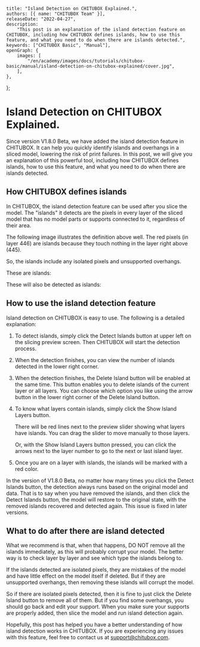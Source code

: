 	title: "Island Detection on CHITUBOX Explained.",
	authors: [{ name: "CHITUBOX Team" }],
	releaseDate: "2022-04-27",
	description:
		"This post is an explanation of the island detection feature on CHITUBOX, including how CHITUBOX defines islands, how to use this feature, and what you need to do when there are islands detected.",
	keywords: ["CHITUBOX Basic", "Manual"],
	openGraph: {
		images: [
			"/en/academy/images/docs/tutorials/chitubox-basic/manual/island-detection-on-chitubox-explained/cover.jpg",
		],
	},
};

# Island Detection on CHITUBOX Explained.

Since version V1.8.0 Beta, we have added the island detection feature in CHITUBOX. It can help you quickly identify islands and overhangs in a sliced model, lowering the risk of print failures. In this post, we will give you an explanation of this powerful tool, including how CHITUBOX defines islands, how to use this feature, and what you need to do when there are islands detected.

## How CHITUBOX defines islands

In CHITUBOX, the island detection feature can be used after you slice the model. The "islands" it detects are the pixels in every layer of the sliced model that has no model parts or supports connected to it, regardless of their area.

The following image illustrates the definition above well. The red pixels (in layer 446) are islands because they touch nothing in the layer right above (445).

<ImageContainer>
	<AntdImage
		alt="detected islands in layer 446"
		src={
			"/en/academy/images/docs/tutorials/chitubox-basic/manual/island-detection-on-chitubox-explained/detected-islands-in-layer-446.gif"
		}
	/>
</ImageContainer>

So, the islands include any isolated pixels and unsupported overhangs.

These are islands:

<ImageContainer>
	<AntdImage
		alt="islands"
		src={
			"/en/academy/images/docs/tutorials/chitubox-basic/manual/island-detection-on-chitubox-explained/islands.png"
		}
	/>
</ImageContainer>

These will also be detected as islands:

<ImageContainer>
	<AntdImage
		alt="detected as islands"
		src={
			"/en/academy/images/docs/tutorials/chitubox-basic/manual/island-detection-on-chitubox-explained/detected-as-islands.png"
		}
	/>
</ImageContainer>

## How to use the island detection feature

Island detection on CHITUBOX is easy to use. The following is a detailed explanation:

1. To detect islands, simply click the Detect Islands button at upper left on the slicing preview screen. Then CHITUBOX will start the detection process.

    <ImageContainer>
    	<AntdImage
    		alt="detect islands button"
    		src={
    			"/en/academy/images/docs/tutorials/chitubox-basic/manual/island-detection-on-chitubox-explained/detect-islands-button.png"
    		}
    	/>
    </ImageContainer>

1. When the detection finishes, you can view the number of islands detected in the lower right corner.

    <ImageContainer>
    	<AntdImage
    		alt="islands amount"
    		src={
    			"/en/academy/images/docs/tutorials/chitubox-basic/manual/island-detection-on-chitubox-explained/islands-amount.png"
    		}
    	/>
    </ImageContainer>

1. When the detection finishes, the Delete Island button will be enabled at the same time. This button enables you to delete islands of the current layer or all layers. You can choose which option you like using the arrow button in the lower right corner of the Delete Island button.

    <ImageContainer>
    	<AntdImage
    		alt="delete island button"
    		src={
    			"/en/academy/images/docs/tutorials/chitubox-basic/manual/island-detection-on-chitubox-explained/delete-island-button.png"
    		}
    	/>
    </ImageContainer>

1. To know what layers contain islands, simply click the Show Island Layers button.

    <ImageContainer>
    	<AntdImage
    		alt="show islands layers button"
    		src={
    			"/en/academy/images/docs/tutorials/chitubox-basic/manual/island-detection-on-chitubox-explained/show-islands-layers-button.png"
    		}
    	/>
    </ImageContainer>

    There will be red lines next to the preview slider showing what layers have islands. You can drag the slider to move manually to those layers.

    <ImageContainer>
    	<AntdImage
    		alt="preview slider"
    		src={
    			"/en/academy/images/docs/tutorials/chitubox-basic/manual/island-detection-on-chitubox-explained/preview-slider.png"
    		}
    	/>
    </ImageContainer>

    Or, with the Show Island Layers button pressed, you can click the arrows next to the layer number to go to the next or last island layer.

    <ImageContainer>
    	<AntdImage
    		alt="up and down arrows"
    		src={
    			"/en/academy/images/docs/tutorials/chitubox-basic/manual/island-detection-on-chitubox-explained/up-and-down-arrows.png"
    		}
    	/>
    </ImageContainer>

1. Once you are on a layer with islands, the islands will be marked with a red color.

    <ImageContainer>
    	<AntdImage
    		alt="islands are highlighted in red"
    		src={
    			"/en/academy/images/docs/tutorials/chitubox-basic/manual/island-detection-on-chitubox-explained/islands-are-highlighted-in-red.png"
    		}
    	/>
    </ImageContainer>

<Admonition type="note">
	In the version of V1.8.0 Beta, no matter how many times you click the Detect
	Islands button, the detection always runs based on the original model and
	data. That is to say when you have removed the islands, and then click the
	Detect Islands button, the model will restore to the original state, with
	the removed islands recovered and detected again. This issue is fixed in
	later versions.
</Admonition>

## What to do after there are island detected

What we recommend is that, when that happens, DO NOT remove all the islands immediately, as this will probably corrupt your model. The better way is to check layer by layer and see which type the islands belong to.

If the islands detected are isolated pixels, they are mistakes of the model and have little effect on the model itself if deleted. But if they are unsupported overhangs, then removing these islands will corrupt the model.

So if there are isolated pixels detected, then it is fine to just click the Delete Island button to remove all of them. But if you find some overhangs, you should go back and edit your support. When you make sure your supports are properly added, then slice the model and run island detection again.

Hopefully, this post has helped you have a better understanding of how island detection works in CHITUBOX. If you are experiencing any issues with this feature, feel free to contact us at <Link href="mailto:support@chitubox.com">support@chitubox.com</Link>.
